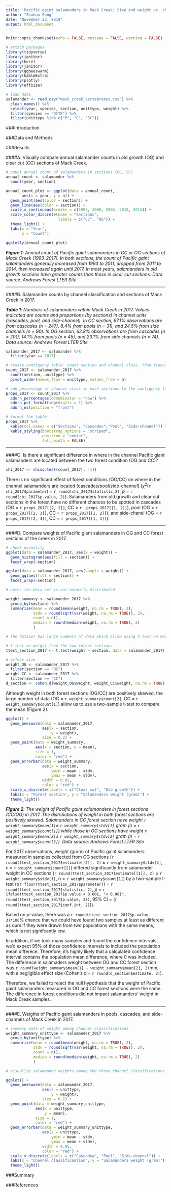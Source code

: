 ```yaml
---
title: 'Pacific gaint salamenders in Mack Creek: Size and weight vs. channel location in old growth and clear cut forest section'
author: "Shuhan Song"
date: "November 23, 2019"
output: html_document
---
```


```r
knitr::opts_chunk$set(echo = FALSE, message = FALSE, warning = FALSE)

# attach packages
library(tidyverse)
library(janitor)
library(here)
library(janitor)
library(ggbeeswarm)
library(kableExtra)
library(plotly)
library(effsize)

# load data
salamander <- read_csv("mack_creek_vertebrates.csv") %>% 
  clean_names() %>% 
  select(year, species, section, unittype, weight) %>% 
  filter(species == "DITE") %>% 
  filter(unittype %in% c("P", "C", "SC"))
```

###Introduction

###Data and Methods

###Results

####A. Visually compare annual salamander counts in old growth (OG) and clear cut (CC) sections of Mack Creek.

```r
# count annual count of salamanders in sections (OG, CC)
annual_count <- salamander %>% 
  count(year, section)

annual_count_plot <- ggplot(data = annual_count, 
       aes(x = year, y = n)) +
  geom_point(aes(color = section)) +
  geom_line(aes(color = section)) +
  scale_x_continuous(breaks = c(1995, 2000, 2005, 2010, 2015)) +
  scale_color_discrete(name = "Sections",
                       labels = c("CC", "OG")) +
  theme_light() +
  labs(x = "Year",
       y = "Count")

ggplotly(annual_count_plot)
```

_**Figure 1**: Annual count of Pacific gaint salamanders in CC or OG sections of Mack Creek (1993-2017). In both sections, the count of Pacific gaint salamanders generally increased from 1993 to 2011, dropped from 2011 to 2014, then increased again until 2017. In most years, salamanders in old growth sections have greater counts than those in clear cut sections. Data source: Andrews Forest LTER Site_

------------------------------------

####B. Salamander counts by channel classification and sections of Mack Creek in 2017.

_**Table 1**: Numbers of salamanders within Mack Creek in 2017. Values indicated are counts and proportions (by sections) in channel units (cascades, pool, and side-channel). In CC section, 67.1% observations are from cascades (n = 247), 8.4% from pools (n = 31), and 24.5% from side channels (n = 90). In OG section, 62.8% observations are from cascades (n = 201), 14.1% from pools (n = 45), and 23.1% from side channels (n = 74). Data source: Andrews Forest LTER Site_

```r
salamander_2017 <- salamander %>% 
  filter(year == 2017)

# create contigency table: count section and channel class, then transform to wider format
count_2017 <- salamander_2017 %>% 
  count(section, unittype) %>% 
  pivot_wider(names_from = unittype, values_from = n)

# add percentage of channel class in each sections to the contigency table
props_2017 <- count_2017 %>% 
  adorn_percentages(denominator = "row") %>% 
  adorn_pct_formatting(digits = 1) %>% 
  adorn_ns(position = "front")

# format the table 
props_2017 %>% 
  kable(col.names = c("Sections", "Cascades","Pool", "Side-channel")) %>% 
  kable_styling(bootstrap_options = "striped",
                position = "center",
                full_width = FALSE)
```

------------------------------------

####C. Is there a significant difference in where in the channel Pacific giant salamanders are located between the two forest condition (OG and CC)?
```r
chi_2017 <- chisq.test(count_2017[, -1])
```

There is no significant effect of forest conditions (OG/CC) on where in the channel salamanders are located (cascades/pool/side-channel) ($\chi$^2^(`r chi_2017$parameter`) = `r round(chi_2017$statistic,2)`, *p* = `r round(chi_2017$p.value, 2)`). Salamanders from old growth and clear cut sections in the forest have no different chances to be spotted in cascades (OG = `r props_2017[[2, 2]]`, CC = `r  props_2017[[1, 2]]`), pool (OG = `r props_2017[[2, 3]]`, CC = `r props_2017[[1, 2]]`), and side-chanel (OG = `r props_2017[[2, 4]]`, CC = `r props_2017[[1, 4]]`).

------------------------------------

####D. Compare weights of Pacific giant salamanders in OG and CC forest sections of the creek in 2017.
```r
# check normality
ggplot(data = salamander_2017, aes(x = weight)) +
  geom_histogram(aes(fill = section)) +
  facet_wrap(~section)

ggplot(data = salamander_2017, aes(sample = weight)) +
  geom_qq(aes(fill = section)) +
  facet_wrap(~section)

# note: the data set is not normally distributed
```


```r
weight_summary <- salamander_2017 %>% 
  group_by(section) %>% 
  summarize(mean = round(mean(weight, na.rm = TRUE), 2),
            stdv = round(sqrt(var(weight, na.rm = TRUE)), 2),
            count = n(),
            median = round(median(weight, na.rm = TRUE), 2)
            )

# the dataset has large numbers of data which allow using t-test on mean

# t-test on weight from the two forest sections
ttest_section_2017 <- t.test(weight ~ section, data = salamander_2017)

# effect size
weight_OG <- salamander_2017 %>% 
  filter(section == "OG")
weight_CC <- salamander_2017 %>% 
  filter(section == "CC")
d_section <- cohen.d(weight_OG$weight, weight_CC$weight, na.rm = TRUE)
```

Although weight in both forest sections (OG/CC) are positively skewed, the large number of data (OG = `r weight_summary$count[2]`, CC = `r weight_summary$count[1]`) allow us to use a two-sample t-test to compare the mean (Figure 2). 


```r
ggplot() +
  geom_beeswarm(data = salamander_2017, 
                aes(x = section, 
                    y = weight),
                size = 0.2) +
  geom_point(data = weight_summary, 
             aes(x = section, y = mean), 
             size = 1,
             color = "red") +
  geom_errorbar(data = weight_summary,
                aes(x = section, 
                    ymin = mean - stdv,
                    ymax = mean + stdv),
                width = 0.05,
                color = "red") +
  scale_x_discrete(labels = c("Clear cut", "Old growth")) +
  labs(x = "Forest section", y = "Salamanders weight (gram)") +
  theme_light()
```

_**Figure 2**: The weight of Pacific gaint salamanders in forest sections (CC/OG) in 2017. The distributions of weight in both forest sections are positively skewed. Salamanders in CC forest section have weight `r weight_summary$mean[1]`$\pm$ `r weight_summary$stdv[1]` gram (n = `r weight_summary$count[1]`) while those in OG sections have weight `r weight_summary$mean[2]`$\pm$ `r weight_summary$stdv[2]` gram (n = `r weight_summary$count[2]`). Data source: Andrews Forest LTER Site_


For 2017 observations, weight (gram) of Pacific gaint salamanders measured in samples collected from OG sections (`r round(ttest_section_2017$estimate[[2]], 2)` $\pm$ `r weight_summary$stdv[2]`, n = `r weight_summary$count[2]`) differed significantly from salamander weight in CC sections (`r round(ttest_section_2017$estimate[[1]], 2)` $\pm$ `r weight_summary$stdv[1]`, n = `r weight_summary$count[1]`) by a two-sample t-test (t(`r floor(ttest_section_2017$parameter)`) = `r round(ttest_section_2017$statistic, 2)`, *p* = `r ifelse(ttest_section_2017$p.value < 0.001, "< 0.001", round(ttest_section_2017$p.value, 3))`, 95% CI = (`r round(ttest_section_2017$conf.int, 2)`)). 

Based on *p*-value, there was a `r round(ttest_section_2017$p.value, 3)*100`% chance that we could have found two samples at least as different as ours if they were drawn from two populations with the same means, which is not signifcantly low. 

In addition, if we took many samples and found the confidence intervals, we'd expect 95% of those confidence intervals to included the population mean differece. Therefore, it's highly likely that a calculated confidence interval contains the population mean difference, where 0 was included. The difference in salamaders weight between OG and CC forest section was `r round(weight_summary$mean[1] - weight_summary$mean[2], 2)`mm, with a negligible effect size (Cohen's d = `r round(d_section$estimate, 2)`). 

Therefore, we failed to reject the null hypothesis that the weight of Pacific gaint salamanders measured in OG and CC forest sections were the same. The difference in forest conditions did not impact salamanders' weight in Mack Creak samples.

---------------------------------

####E. Weights of Pacific gaint salamanders in pools, cascades, and side-channels of Mack Creek in 2017.

```r
# summary data of weight among channel classifications
weight_summary_unittype <- salamander_2017 %>% 
  group_by(unittype) %>% 
  summarize(mean = round(mean(weight, na.rm = TRUE), 2),
            stdv = round(sqrt(var(weight, na.rm = TRUE)), 2),
            count = n(),
            median = round(median(weight, na.rm = TRUE), 2)
            )
```


```r
# visualize salamander weights among the three channel classifications

ggplot() +
  geom_beeswarm(data = salamander_2017, 
                aes(x = unittype, 
                    y = weight),
                size = 0.2) +
  geom_point(data = weight_summary_unittype, 
             aes(x = unittype, 
                 y = mean), 
             size = 1,
             color = "red") +
  geom_errorbar(data = weight_summary_unittype,
                aes(x = unittype, 
                    ymin = mean - stdv,
                    ymax = mean + stdv),
                width = 0.05,
                color = "red") +
  scale_x_discrete(labels = c("Cascadea", "Pool", "Side-channel")) +
  labs(x = "Channel classificantion", y = "Salamanders weight (gram)") +
  theme_light()
```



###Summary

###References